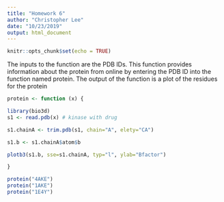 ```yaml
---
title: "Homework 6"
author: "Christopher Lee"
date: "10/23/2019"
output: html_document
---
```


```r
knitr::opts_chunk$set(echo = TRUE)
```

The inputs to the function are the PDB IDs.
This function provides information about the protein from online by entering the PDB ID into the function named protein.
The output of the function is a plot of the residues for the protein
```r
protein <- function (x) {

library(bio3d)
s1 <- read.pdb(x) # kinase with drug

s1.chainA <- trim.pdb(s1, chain="A", elety="CA")

s1.b <- s1.chainA$atom$b

plotb3(s1.b, sse=s1.chainA, typ="l", ylab="Bfactor")

}

protein("4AKE")
protein("1AKE")
protein("1E4Y")
```































